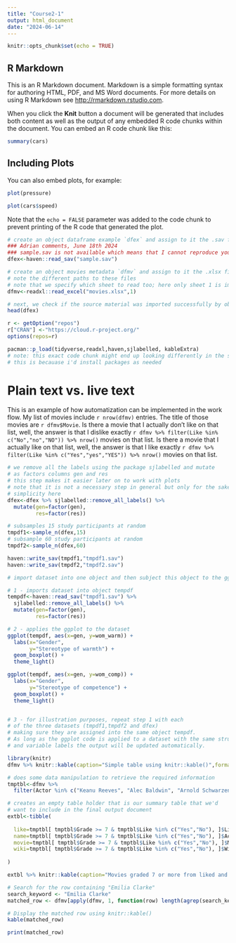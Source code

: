 ```yaml
---
title: "Course2-1"
output: html_document
date: "2024-06-14"
---
```


```r
knitr::opts_chunk$set(echo = TRUE)
```

## R Markdown

This is an R Markdown document. Markdown is a simple formatting syntax for authoring HTML, PDF, and MS Word documents. For more details on using R Markdown see <http://rmarkdown.rstudio.com>.

When you click the **Knit** button a document will be generated that includes both content as well as the output of any embedded R code chunks within the document. You can embed an R code chunk like this:

```r
summary(cars)
```

## Including Plots

You can also embed plots, for example:

```r
plot(pressure)

plot(cars$speed)
```

Note that the `echo = FALSE` parameter was added to the code chunk to prevent printing of the R code that generated the plot.

```r
# create an object dataframe example `dfex` and assign to it the .sav file `sample.sav` that was introduced previously
### Adrian comments, June 18th 2024
### sample.sav is not available which means that I cannot reproduce your code
dfex<-haven::read_sav("sample.sav")

# create an object movies metadata `dfmv` and assign to it the .xlsx file `movies.xlsx`
# note the different paths to these files
# note that we specify which sheet to read too; here only sheet 1 is imported
dfmv<-readxl::read_excel("movies.xlsx",1)

# next, we check if the source material was imported successfully by observing the first lines in the tables
head(dfex)
```

```r
r <- getOption("repos")
r["CRAN"] <-"https://cloud.r-project.org/"
options(repos=r)
```

```r
pacman::p_load(tidyverse,readxl,haven,sjlabelled, kableExtra)
# note: this exact code chunk might end up looking differently in the short book
# this is becauase i'd install packages as needed
```

# Plain text vs. live text

This is an example of how automatization can be implemented in the work flow. My list of movies include `r nrow(dfmv)` entries. The title of those movies are `r dfmv$Movie`. Is there a movie that I actually don't like on that list, well, the answer is that I dislike exactly `r dfmv %>% filter(Like %in% c("No","no","NO")) %>% nrow()` movies on that list. Is there a movie that I actually like on that list, well, the answer is that I like exactly `r dfmv %>% filter(Like %in% c("Yes","yes","YES")) %>% nrow()` movies on that list.

```r
# we remove all the labels using the package sjlabelled and mutate
# as factors columns gen and res
# this step makes it easier later on to work with plots
# note that it is not a necessary step in general but only for the sake of 
# simplicity here
dfex<-dfex %>% sjlabelled::remove_all_labels() %>% 
  mutate(gen=factor(gen),
         res=factor(res))

# subsamples 15 study participants at random
tmpdf1<-sample_n(dfex,15)
# subsample 60 study participants at random
tmpdf2<-sample_n(dfex,60)
```

```r
haven::write_sav(tmpdf1,"tmpdf1.sav")
haven::write_sav(tmpdf2,"tmpdf2.sav")
```

```r
# import dataset into one object and then subject this object to the ggplot code

# 1 - imports dataset into object tempdf
tempdf<-haven::read_sav("tmpdf1.sav") %>% 
  sjlabelled::remove_all_labels() %>% 
  mutate(gen=factor(gen),
         res=factor(res))

# 2 - applies the ggplot to the dataset
ggplot(tempdf, aes(x=gen, y=wom_warm)) + 
  labs(x="Gender",
       y="Stereotype of warmth") +
  geom_boxplot() + 
  theme_light()

ggplot(tempdf, aes(x=gen, y=wom_comp)) + 
  labs(x="Gender",
       y="Stereotype of competence") + 
  geom_boxplot() + 
  theme_light()


# 3 - for illustration purposes, repeat step 1 with each 
# of the three datasets (tmpdf1,tmpdf2 and dfex) 
# making sure they are assigned into the same object tempdf. 
# As long as the ggplot code is applied to a dataset with the same structure
# and variable labels the output will be updated automatically.
```

```r
library(knitr)
dfmv %>% knitr::kable(caption="Simple table using knitr::kable()",format = "pipe")
```

```r
# does some data manipulation to retrieve the required information
tmptbl<-dfmv %>% 
  filter(Actor %in% c("Keanu Reeves", "Alec Baldwin", "Arnold Schwarzenegger"))

# creates an empty table holder that is our summary table that we'd
# want to include in the final output document
extbl<-tibble(
  
  like=tmptbl[ tmptbl$Grade >= 7 & tmptbl$Like %in% c("Yes","No"), ]$Like,
  name=tmptbl[ tmptbl$Grade >= 7 & tmptbl$Like %in% c("Yes","No"), ]$Actor,
  movie=tmptbl[ tmptbl$Grade >= 7 & tmptbl$Like %in% c("Yes","No"), ]$Movie,
  wiki=tmptbl[ tmptbl$Grade >= 7 & tmptbl$Like %in% c("Yes","No"), ]$Wikilink
  
)
```

```r
extbl %>% knitr::kable(caption="Movies graded 7 or more from liked and least like actors", format="pipe")
```

```r
# Search for the row containing "Emilia Clarke"
search_keyword <- "Emilia Clarke"
matched_row <- dfmv[apply(dfmv, 1, function(row) length(agrep(search_keyword, row["Actor"], ignore.case = TRUE)) > 0), ]

# Display the matched row using knitr::kable()
kable(matched_row)
```

```r
print(matched_row)
```

